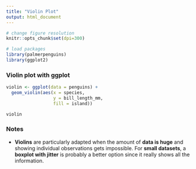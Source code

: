 ```yaml
---
title: "Violin Plot"
output: html_document
---
```



```r
# change figure resolution
knitr::opts_chunk$set(dpi=300)

# load packages
library(palmerpenguins)
library(ggplot2)
```

### Violin plot with ggplot
```r
violin <- ggplot(data = penguins) +
  geom_violin(aes(x = species, 
                  y = bill_length_mm, 
                  fill = island)) 

violin
```

### Notes
- **Violins** are particularly adapted when the amount of **data is huge** and showing individual observations gets impossible. For **small datasets**, a **boxplot with jitter** is probably a better option since it really shows all the information.